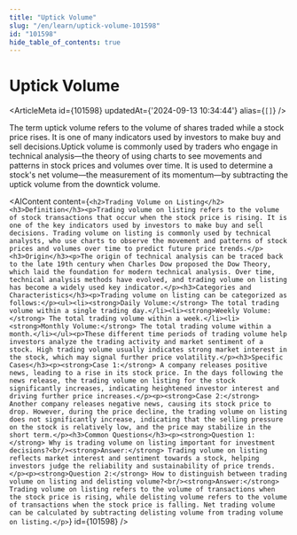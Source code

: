 ```yaml
---
title: "Uptick Volume"
slug: "/en/learn/uptick-volume-101598"
id: "101598"
hide_table_of_contents: true
---
```



# Uptick Volume

<ArticleMeta id={101598} updatedAt={'2024-09-13 10:34:44'} alias={`[]`} />
<div className='border-solid border-b border-t-0 my-4 border-[var(--ifm-color-gray-300)]' />

The term uptick volume refers to the volume of shares traded while a stock price rises. It is one of many indicators used by investors to make buy and sell decisions.Uptick volume is commonly used by traders who engage in technical analysis—the theory of using charts to see movements and patterns in stock prices and volumes over time. It is used to determine a stock's net volume—the measurement of its momentum—by subtracting the uptick volume from the downtick volume.

<AIContent content={`<h2>Trading Volume on Listing</h2><h3>Definition</h3><p>Trading volume on listing refers to the volume of stock transactions that occur when the stock price is rising. It is one of the key indicators used by investors to make buy and sell decisions. Trading volume on listing is commonly used by technical analysts, who use charts to observe the movement and patterns of stock prices and volumes over time to predict future price trends.</p><h3>Origin</h3><p>The origin of technical analysis can be traced back to the late 19th century when Charles Dow proposed the Dow Theory, which laid the foundation for modern technical analysis. Over time, technical analysis methods have evolved, and trading volume on listing has become a widely used key indicator.</p><h3>Categories and Characteristics</h3><p>Trading volume on listing can be categorized as follows:</p><ul><li><strong>Daily Volume:</strong> The total trading volume within a single trading day.</li><li><strong>Weekly Volume:</strong> The total trading volume within a week.</li><li><strong>Monthly Volume:</strong> The total trading volume within a month.</li></ul><p>These different time periods of trading volume help investors analyze the trading activity and market sentiment of a stock. High trading volume usually indicates strong market interest in the stock, which may signal further price volatility.</p><h3>Specific Cases</h3><p><strong>Case 1:</strong> A company releases positive news, leading to a rise in its stock price. In the days following the news release, the trading volume on listing for the stock significantly increases, indicating heightened investor interest and driving further price increases.</p><p><strong>Case 2:</strong> Another company releases negative news, causing its stock price to drop. However, during the price decline, the trading volume on listing does not significantly increase, indicating that the selling pressure on the stock is relatively low, and the price may stabilize in the short term.</p><h3>Common Questions</h3><p><strong>Question 1:</strong> Why is trading volume on listing important for investment decisions?<br/><strong>Answer:</strong> Trading volume on listing reflects market interest and sentiment towards a stock, helping investors judge the reliability and sustainability of price trends.</p><p><strong>Question 2:</strong> How to distinguish between trading volume on listing and delisting volume?<br/><strong>Answer:</strong> Trading volume on listing refers to the volume of transactions when the stock price is rising, while delisting volume refers to the volume of transactions when the stock price is falling. Net trading volume can be calculated by subtracting delisting volume from trading volume on listing.</p>`} id={101598} />
